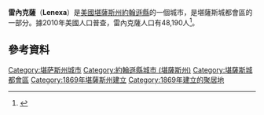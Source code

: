 {{expand|time=2016-05-14T03:56:59+00:00}}
{{noteTA
|G1=USState
}}
{{Infobox settlement
|name = 雷內克薩
|native_name = Lenexa
|settlement_type = [[城市|城市]]
|image_skyline = 
|image_caption = 
|image_flag =
|image_seal =
|image_map = Johnson_County_Kansas_Incorporated_and_Unincorporated_areas_Lenexa_Highlighted.svg
|map_caption = 雷內克薩於[[約翰遜縣_(堪薩斯州)|約翰遜縣]]及[[堪薩斯州|堪薩斯州]]之地理位置
|image_map1 = Map of Johnson County, Kansas, U.S..png
|map_caption1 = {{le|堪薩斯州運輸部|Kansas Department of Transportation}}的[[約翰遜縣_(堪薩斯州)|約翰遜縣]]地圖（[[:File:Kansas_official_transportation_map_legend.png|圖例]]）
|latd = 38 |latm = 57 |lats = 53 |latNS = N
|longd = 94 |longm = 45 |longs = 34 |longEW = W
|coordinates_footnotes = 
|coordinates_display = inline,title
|coordinates_type = region:US-KS_type:city_source:GNIS
|subdivision_type = [[世界政區索引|國家]]
|subdivision_name = [[美国|美国]]
|subdivision_type1 = [[美國行政區劃|州]]
|subdivision_name1 = [[堪薩斯州|堪薩斯州]]
|subdivision_type2 = [[堪萨斯州行政区划|縣]]
|subdivision_name2 = [[約翰遜縣_(堪薩斯州)|約翰遜縣]]
|government_footnotes = 
|government_type = 
|leader_title = [[市长|市长]]
|leader_name = 邁克爾·貝姆
|established_title = 
|established_date = 
|established_title1 = [[市法團|市法團]]
|established_date1 = 
|area_footnotes = <ref name ="Gazetteer files">{{cite web|title=US Gazetteer files 2010|url=http://www.census.gov/geo/www/gazetteer/files/Gaz_places_national.txt|publisher=[[United_States_Census_Bureau|United States Census Bureau]]|accessdate=2012-07-06|archive-url=https://www.webcitation.org/699nOulzi?url=http://www.census.gov/geo/www/gazetteer/files/Gaz_places_national.txt|archive-date=2012-07-14|dead-url=yes}}</ref>
|area_total_sq_mi = 34.45
|area_land_sq_mi = 34.10
|area_water_sq_mi = 0.35
|area_total_km2 = 89.23
|area_land_km2 = 88.32
|area_water_km2 = 0.91
|area_water_percent = 1.02
|elevation_footnotes = 
|elevation_ft = 1033
|elevation_m = 315
|population_footnotes = <ref name ="FactFinder">{{cite web|title=American FactFinder|url=http://factfinder2.census.gov/faces/nav/jsf/pages/index.xhtml|publisher=[[United_States_Census_Bureau|United States Census Bureau]]|accessdate=2012-07-06|archive-date=2012-02-17|archive-url=https://www.webcitation.org/65WtHj6J5?url=http://factfinder2.census.gov/faces/nav/jsf/pages/index.xhtml|dead-url=no}}</ref>
|population_as_of = [[2010年美國人口普查|2010]]
|population_total = 48190
|pop_est_footnotes = <ref name="2013 Pop Estimate">{{cite web|title=Population Estimates|url=http://www.census.gov/popest/data/cities/totals/2013/SUB-EST2013-3.html|publisher=[[美国人口调查局|美国人口调查局]]|accessdate=2014-11-29|archive-url=https://web.archive.org/web/20140522161634/http://www.census.gov/popest/data/cities/totals/2013/SUB-EST2013-3.html|archive-date=2014-05-22|dead-url=yes}}</ref>
|pop_est_as_of = 2013
|population_est = 50344
|population_density_sq_mi = auto
|population_density_km2 = auto
|timezone = [[北美中部时区|CST]]
|utc_offset = -6
|timezone_DST = CDT
|utc_offset_DST = -5
|postal_code_type = [[美國郵區編號|郵區編號]]
|postal_code = 66200-66299
|area_code = [[電話區號|913]]
|blank_name = [[聯邦資料處理標準|FIPS代碼]]
|blank_info = 20-39350 <ref name="GR2">{{cite web |url=http://factfinder2.census.gov |publisher=[[美国人口调查局|美国人口调查局]] |accessdate=2008-01-31 |title=American FactFinder |archive-date=2013-09-11 |archive-url=https://web.archive.org/web/20130911234518/http://factfinder2.census.gov/ |dead-url=no }}</ref>
|blank1_name = [[地名信息系统|GNIS編號]]
|blank1_info = 0479208 <ref name="GR3">{{cite web|url=http://geonames.usgs.gov|accessdate=2008-01-31|title=US Board on Geographic Names|publisher=[[美國地質調查局|美國地質調查局]]|date=2007-10-25|archive-date=2012-02-26|archive-url=https://www.webcitation.org/65jET5cdV?url=http://geonames.usgs.gov/|dead-url=no}}</ref>
|website = [http://www.lenexa.com/ lenexa.com]
|footnotes = 
}}

'''雷內克薩'''（'''Lenexa'''）是[[美國|美國]][[堪薩斯州|堪薩斯州]][[約翰遜縣_(堪薩斯州)|約翰遜縣]]的一個城市，是堪薩斯城都會區的一部分。據2010年美國人口普查，雷內克薩人口有48,190人<ref name="Census2010">{{cite web|title=2010 City Population and Housing Occupancy Status|url=http://factfinder2.census.gov/faces/tableservices/jsf/pages/productview.xhtml?pid=DEC_10_PL_GCTPL2.ST13&prodType=table|publisher=U.S. Census Bureau|accessdate=March 6, 2011|archive-date=2011-07-21|archive-url=https://web.archive.org/web/20110721034521/http://factfinder2.census.gov/faces/tableservices/jsf/pages/productview.xhtml?pid=DEC_10_PL_GCTPL2.ST13&prodType=table|dead-url=no}}</ref>。

==參考資料==
{{Reflist}}

{{約翰遜縣 (堪薩斯州)}}

{{DEFAULTSORT:Lenexa}}
[[Category:堪萨斯州城市|Category:堪萨斯州城市]]
[[Category:約翰遜縣城市_(堪薩斯州)|Category:約翰遜縣城市 (堪薩斯州)]]
[[Category:堪薩斯城都會區|Category:堪薩斯城都會區]]
[[Category:1869年堪薩斯州建立|Category:1869年堪薩斯州建立]]
[[Category:1869年建立的聚居地|Category:1869年建立的聚居地]]